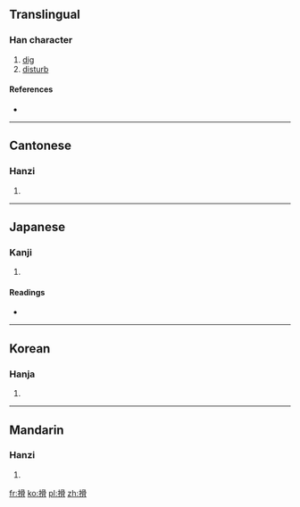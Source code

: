 ==Translingual==

===Han character===
{{Han char|rn=64|rad=手|as=10|sn=13|four=5702<sub>7</sub>|canj=手月月月 (QBBB)}}

# [[dig]]
# [[disturb]]

====References====
* {{Han ref|kx=0448.070|dkj=12511|dj=0799.010|hdz=31918.030|uh=6430|ud=25648|bh=DDAC|bd=56748}}

----

==Cantonese==

===Hanzi===
{{yue-hanzi|jyut=|y=wat6}}

# {{defn|lang=yue|sort=手10}}

----

==Japanese==

===Kanji===
{{ja-kanji|grade=|rs=手10}}

# {{defn|lang=ja|sort=手10}}

====Readings====
* {{ja-readings|on=[[こつ]] (kotsu)|kun=[[ほる]] (horu)}}

----

==Korean==

===Hanja===
{{ko-hanja|hangeul=골|eumhun=|rv=gol|mr=kol|y=kol}}

# {{defn|lang=ko|sort=手10}}

----

==Mandarin==

===Hanzi===
{{cmn-hanzi|pin=[[hú]] ([[hu2]])|wg=hu<sup>2</sup>}}

# {{defn|lang=cmn|sort=手10}}

[[fr:搰]]
[[ko:搰]]
[[pl:搰]]
[[zh:搰]]